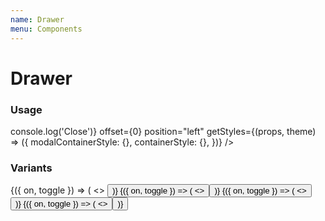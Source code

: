 ```yaml
---
name: Drawer
menu: Components
---
```




# Drawer

### Usage

<Playground>
  <Drawer
    space="30%"
    isVisible={false}
    onClose={() => console.log('Close')}
    offset={0}
    position="left"
    getStyles={(props, theme) => ({
      modalContainerStyle: {},
      containerStyle: {},
    })}
  />
</Playground>

### Variants

<Playground>
  <Toggle>
    {({ on, toggle }) => (
      <>
        <Button onPress={toggle} title="Open bottom drawer" />
        <Drawer space="30%" isVisible={on} onClose={toggle}>
          <Box width="100%" height="100%" backgroundColor="white" />
        </Drawer>
      </>
    )}

  </Toggle>

<Toggle>
  {({ on, toggle }) => (
    <>
      <Button onPress={toggle} title="Open top drawer" />
      <Drawer space="30%" position="top" isVisible={on} onClose={toggle}>
        <Box width="100%" height="100%" backgroundColor="white" />
      </Drawer>
    </>
  )}
</Toggle>

<Toggle>
  {({ on, toggle }) => (
    <>
      <Button onPress={toggle} title="Open left drawer" />
      <Drawer space="30%" position="left" isVisible={on} onClose={toggle}>
        <Box width="100%" height="100%" backgroundColor="white" />
      </Drawer>
    </>
  )}
</Toggle>

<Toggle>
  {({ on, toggle }) => (
    <>
      <Button onPress={toggle} title="Open right drawer" />
      <Drawer space="30%" position="right" isVisible={on} onClose={toggle}>
        <Box width="100%" height="100%" backgroundColor="white" />
      </Drawer>
    </>
  )}
</Toggle>

</Playground>
